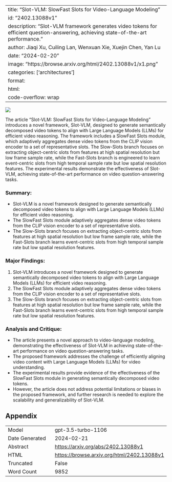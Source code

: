 
---
title: "Slot-VLM: SlowFast Slots for Video-Language Modeling"
id: "2402.13088v1"
description: "Slot-VLM framework generates video tokens for efficient question-answering, achieving state-of-the-art performance."
author: Jiaqi Xu, Cuiling Lan, Wenxuan Xie, Xuejin Chen, Yan Lu
date: "2024-02-20"
image: "https://browse.arxiv.org/html/2402.13088v1/x1.png"
categories: ['architectures']
format:
  html:
    code-overflow: wrap
---

![](https://browse.arxiv.org/html/2402.13088v1/x1.png)

The article "Slot-VLM: SlowFast Slots for Video-Language Modeling" introduces a novel framework, Slot-VLM, designed to generate semantically decomposed video tokens to align with Large Language Models (LLMs) for efficient video reasoning. The framework includes a SlowFast Slots module, which adaptively aggregates dense video tokens from the CLIP vision encoder to a set of representative slots. The Slow-Slots branch focuses on extracting object-centric slots from features at high spatial resolution but low frame sample rate, while the Fast-Slots branch is engineered to learn event-centric slots from high temporal sample rate but low spatial resolution features. The experimental results demonstrate the effectiveness of Slot-VLM, achieving state-of-the-art performance on video question-answering tasks.

### Summary:
- Slot-VLM is a novel framework designed to generate semantically decomposed video tokens to align with Large Language Models (LLMs) for efficient video reasoning.
- The SlowFast Slots module adaptively aggregates dense video tokens from the CLIP vision encoder to a set of representative slots.
- The Slow-Slots branch focuses on extracting object-centric slots from features at high spatial resolution but low frame sample rate, while the Fast-Slots branch learns event-centric slots from high temporal sample rate but low spatial resolution features.

### Major Findings:
1. Slot-VLM introduces a novel framework designed to generate semantically decomposed video tokens to align with Large Language Models (LLMs) for efficient video reasoning.
2. The SlowFast Slots module adaptively aggregates dense video tokens from the CLIP vision encoder to a set of representative slots.
3. The Slow-Slots branch focuses on extracting object-centric slots from features at high spatial resolution but low frame sample rate, while the Fast-Slots branch learns event-centric slots from high temporal sample rate but low spatial resolution features.

### Analysis and Critique:
- The article presents a novel approach to video-language modeling, demonstrating the effectiveness of Slot-VLM in achieving state-of-the-art performance on video question-answering tasks.
- The proposed framework addresses the challenge of efficiently aligning video content with Large Language Models (LLMs) for video understanding.
- The experimental results provide evidence of the effectiveness of the SlowFast Slots module in generating semantically decomposed video tokens.
- However, the article does not address potential limitations or biases in the proposed framework, and further research is needed to explore the scalability and generalizability of Slot-VLM.

## Appendix

|          |          |
|----------|----------|
| Model     | gpt-3.5-turbo-1106       |
| Date Generated     | 2024-02-21       |
| Abstract | [https://arxiv.org/abs/2402.13088v1](https://arxiv.org/abs/2402.13088v1)        |
| HTML     | [https://browse.arxiv.org/html/2402.13088v1](https://browse.arxiv.org/html/2402.13088v1)       |
| Truncated       | False       |
| Word Count       | 9852       |